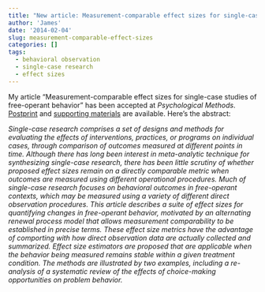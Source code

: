 ```yaml
---
title: "New article: Measurement-comparable effect sizes for single-case studies of free-operant behavior"
author: 'James'
date: '2014-02-04'
slug: measurement-comparable-effect-sizes
categories: []
tags:
  - behavioral observation
  - single-case research
  - effect sizes
---
```


My article "Measurement-comparable effect sizes for single-case studies of free-operant behavior" has been accepted at _Psychological Methods_. [Postprint](/files/Measurement-comparable-ES.pdf) and  [supporting materials](/files/Measuerment-comparable-ES-Appendix.pdf) are available. Here's the abstract:

_Single-case research comprises a set of designs and methods for evaluating the effects of interventions, practices, or programs on individual cases, through comparison of outcomes measured at different points in time. Although there has long been interest in meta-analytic technique for synthesizing single-case research, there has been little scrutiny of whether proposed effect sizes remain on a directly comparable metric when outcomes are measured using different operational procedures. Much of single-case research focuses on behavioral outcomes in free-operant contexts, which may be measured using a variety of different direct observation procedures. This article describes a suite of effect sizes for quantifying changes in free-operant behavior, motivated by an alternating renewal process model that allows measurement comparability to be established in precise terms. These effect size metrics have the advantage of comporting with how direct observation data are actually collected and summarized. Effect size estimators are proposed that are applicable when the behavior being measured remains stable within a given treatment condition. The methods are illustrated by two examples, including a re-analysis of a systematic review of the effects of choice-making opportunities on problem behavior._
